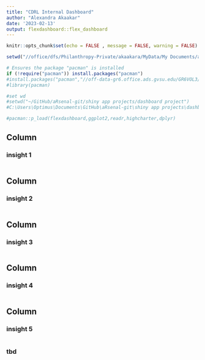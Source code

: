 ---
title: "CDRL Internal Dashboard"
author: "Alexandra Akaakar"
date: '2023-02-13'
output: flexdashboard::flex_dashboard
---

```{r setup, include=FALSE}
knitr::opts_chunk$set(echo = FALSE , message = FALSE, warning = FALSE)

```

```{r}
setwd("//office/dfs/Philanthropy-Private/akaakara/MyData/My Documents/aRsenal/ShinyR/")

```


```{r}
# Ensures the package "pacman" is installed
if (!require("pacman")) install.packages("pacman")
#install.packages("pacman","//off-data-gr6.office.ads.gvsu.edu/GR6VOL3/PHILANTHROPY/PRIVATE/AKAAKARA/MyData/My Documents/R/win-library/4.1/pacman")
#library(pacman)
```

```{r}
#set wd
#setwd("~/GitHub/aRsenal-git/shiny app projects/dashboard project")
#C:\Users\Optimus\Documents\GitHub\aRsenal-git\shiny app projects\dashboard project
```

```{r}
#pacman::p_load(flexdashboard,ggplot2,readr,highcharter,dplyr)
```

Column {data-width=600}
-------------------------------------


### insight 1

```{r}
```


Column {data-width=600}
-------------------------------------


### insight 2

```{r}
```


Column {data-width=600}
-------------------------------------



### insight 3

```{r}
```

Column {data-width=600}
-------------------------------------



### insight 4

```{r}
```

Column {data-width=600}
-------------------------------------


### insight 5

```{r}
```

### tbd

```{r}
```
